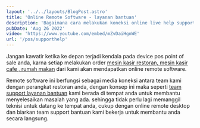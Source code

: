 ---
layout: '../../layouts/BlogPost.astro'
title: 'Online Remote Software - layanan bantuan'
description: 'Bagaimana cara melakukan koneksi online live help support software resto.'
pubDate: 'Aug 26 2022'
video: 'https://www.youtube.com/embed/mZvDaiHgnWE'
url: '/pos/supporthelp'
---

Jangan kawatir ketika ke depan terjadi kendala pada device pos point of sale anda, karna setiap melakukan order [mesin kasir restoran, mesin kasir cafe , rumah makan](/pos/supporthelp) dari kami akan mendapatkan online remote software.

Remote software ini berfungsi sebagai media koneksi antara team kami dengan perangkat restoran anda, dengan konsep ini maka seperti [team support layanan bantuan](/pos/supporthelp) kami berada di tempat anda untuk membantu menyelesaikan masalah yang ada. sehingga tidak perlu lagi memanggil teknisi untuk datang ke tempat anda, cukup dengan online remote desktop dan biarkan team support bantuan kami bekerja untuk membantu anda secara langsung.

